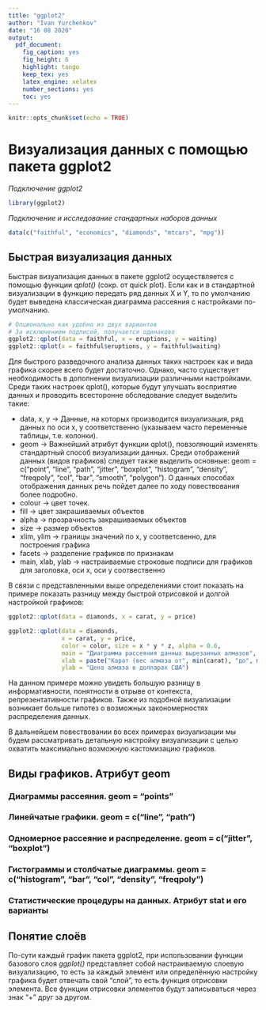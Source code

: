 ```yaml
---
title: "ggplot2"
author: "Ivan Yurchenkov"
date: "16 08 2020"
output: 
  pdf_document: 
    fig_caption: yes
    fig_height: 6
    highlight: tango
    keep_tex: yes
    latex_engine: xelatex
    number_sections: yes
    toc: yes
---
```


```r
knitr::opts_chunk$set(echo = TRUE)
```

# Визуализация данных с помощью пакета ggplot2

*Подключение ggplot2*

```r
library(ggplot2)
```

*Подключение и исследование стандартных наборов данных*

```r
data(c("faithful", "economics", "diamonds", "mtcars", "mpg"))
```


## Быстрая визуализация данных

Быстрая визуализация данных в пакете ggplot2 осуществляется с помощью функции *qplot()* (сокр. от quick plot). Если как и в стандартной визуализации в функцию передать ряд данных X и Y, то по умолчанию будет выведена классическая диаграмма рассеяния с настройками по-умолчанию. 

```r
# Опционально как удобно из двух вариантов
# За исключением подписей, получается одинаково
ggplot2::qplot(data = faithful, x = eruptions, y = waiting)
ggplot2::qplot(x = faithful$eruptions, y = faithful$waiting)
```


Для быстрого разведочного анализа данных таких настроек как и вида графика скорее всего будет достаточно. Однако, часто существует необходимость в дополнении визуализации различными настройками. Cреди таких настроек qplot(), которые будут улучшать восприятие данных и проводить всесторонне обследование следует выделить такие:

- data, x, y -> Данные, на которых производится визуализация, ряд данных по оси x, y соответственно (указываем часто переменные таблицы, т.е. колонки).
- geom -> Важнейший атрибут функции qplot(), повзоляющий изменять стандартный способ визуализации данных. Среди отображений данных (видов графиков) следует также выделить основные: geom = c("point", "line", "path", "jitter",  "boxplot", "histogram", "density", "freqpoly", "col", "bar", "smooth", "polygon"). О данных способах отображения данных речь пойдет далее по ходу повествования более подробно.
- colour -> цвет точек. 
- fill -> цвет закрашиваемых объектов
- alpha -> прозрачность закрашиваемых объектов
- size -> размер объектов
- xlim, ylim -> границы значений по x, y соответсвенно, для построения графика
- facets -> разделение графиков по признакам
- main, xlab, ylab -> настраиваемые строковые подписи для графиков для заголовка, оси x, оси y соотвественно

В связи с представленными выше определениями стоит показать на примере показать разницу между быстрой отрисовкой и долгой настройкой графиков: 

```r
ggplot2::qplot(data = diamonds, x = carat, y = price)
```

```r
ggplot2::qplot(data = diamonds, 
               x = carat, y = price,
               color = color, size = x * y * z, alpha = 0.6, 
               main = "Диаграмма рассеяния данных вырезанных алмазов", 
               xlab = paste("Карат (вес алмаза от", min(carat), "до", max(carat), ")"), 
               ylab = "Цена алмаза в долларах США")

```

На данном примере можно увидеть большую разницу в информативности, понятности в отрыве от контекста, репрезентативности графиков. Также из подобной визуализации возникает больше гипотез о возможных закономерностях распределения данных.

В дальнейшем повествовании во всех примерах визуализации мы будем рассматривать детальную настройку визуализации с целью охватить максимально возможную кастомизацию графиков.

## Виды графиков. Атрибут geom

### Диаграммы рассеяния. geom = "points"

### Линейчатые графики. geom = c("line", "path")

### Одномерное рассеяние и распределение. geom = c("jitter", "boxplot")

### Гистограммы и столбчатые диаграммы. geom = c("histogram", "bar", "col", "density", "freqpoly")

### Статистические процедуры на данных. Атрибут stat и его варианты

## Понятие слоёв

По-сути каждый график пакета ggplot2, при использовании функции базового слоя *ggplot()* представляет собой настраиваемую слоевую визуализацию, то есть за каждый элемент или определённую настройку графика будет отвечать свой "слой", то есть функция отрисовки элемента. Все функции отрисовки элементов будут записываться через знак "+" друг за другом.